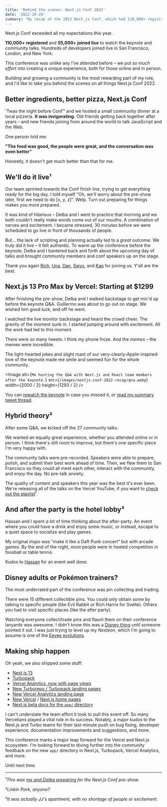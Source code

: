 ```yaml
---
title: 'Behind the scenes: Next.js Conf 2022'
date: '2022-10-29'
summary: 'My recap of the 2022 Next.js Conf, which had 110,000+ registrants and 55,000+ developers joining live.'
---
```


Next.js Conf exceeded all my expectations this year.

**110,000+ registered** and **55,000+ joined live** to watch the keynote and community talks. Hundreds of developers joined live in San Francisco, London, and New York.

This conference was unlike any I've attended before – we put _so much effort_ into creating a unique experience, both for those online and in person.

Building and growing a community is the most rewarding part of my role, and I'd like to take you behind the scenes on all things Next.js Conf 2022.

<StaticTweet id="1584969722189484032" />

## Better ingredients, better pizza, Next.js Conf

'Twas the night before Conf™️ and we hosted a small community dinner at a local pizzeria. **It was invigorating.** Old friends getting back together after years – and new friends joining from around the world to talk JavaScript and the Web.

<StaticTweet id="1585755520543039488" />

One person told me:

**"The food was good, the people were great, and the conversation was even better"**

Honestly, it doesn't get much better than that for me.

## We'll do it live¹

Our team sprinted towards the Conf finish line, trying to get everything ready for the big day. I told myself "Oh, we'll worry about the pre-show later, first we need to do [x, y, z]". Welp. Turn out preparing for things makes you more prepared.

It was kind of hilarious – Delba and I went to practice that morning and we both couldn't really make words come out of our mouths. A combination of nerves and excitement. I became stressed, 30 minutes before we were scheduled to go live in front of thousands of people.

But... the lack of scripting and planning actually led to a _great_ outcome. We truly did it live – it felt authentic. To warm up the conference before the keynote, Delba and I bantered back and forth about the upcoming day of talks and brought community members and conf speakers up on the stage.

<StaticTweet id="1584956560832614400" />

Thank you again [Rich](https://twitter.com/Rich_Harris), [Una](https://twitter.com/Una), [Dan](https://twitter.com/dan_abramov), [Swyx](https://twitter.com/swyx), and [Kap](https://twitter.com/kapehe_ok) for joining us. Y'all are the best.

## Next.js 13 Pro Max by Vercel: Starting at $1299

After finishing the pre-show, Delba and I walked backstage to get mic'd up before the keynote Q&A. Guillermo was about to go out on stage. We wished him good luck, and off he went.

I watched the live monitor backstage and heard the crowd cheer. The gravity of the moment sunk in. I started jumping around with excitement. All the work had led to this moment.

There were _so_ many tweets. I think my phone froze. And the _memes_ – the memes were incredible.

<StaticTweet id="1584974847306002432" />

The light-hearted jokes and slight roast of our very-clearly-Apple-inspired-love of the keynote made me smile and seemed fun for the whole community.

<Image
  alt={`Me hosting the Q&A with Next.js and React team members after the keynote.`}
  src={`/images/nextjs-conf-2022-recap/qna.webp`}
  width={2000 / 2}
  height={1293 / 2}
/>

You can [rewatch the keynote](https://www.youtube.com/watch?v=NiknNI_0J48) in case you missed it, or [read my summary tweet thread](https://twitter.com/vmprmyth/status/1585349567410626560).

## Hybrid theory²

After some Q&A, we kicked off the 27 community talks.

We wanted an equally great experience, whether you attended online or in person. I think there's still room to improve, but there's one specific piece I'm very happy with.

The community talks were pre-recorded. Speakers were able to prepare, polish, and submit their best work ahead of time. Then, we flew them to San Francisco so they could all meet each other, interact with the community, and enjoy the day. No pre-talk anxiety.

The quality of content and speakers this year was the best it's ever been. We're releasing all of the talks on the Vercel YouTube, if you want to [check out the playlist](https://www.youtube.com/playlist?list=PLBnKlKpPeagll1CCK08EvjqgCq0C_dXZq&)¹.

## And after the party is the hotel lobby³

Hassan and I spent _a lot_ of time thinking about the after-party. An event where you could have a drink and enjoy some music, or instead, escape to a quiet space to socialize and play games.

<StaticTweet id="1585134730017935360" />

My original _inspo_ was "make it like a Daft Punk concert" but with arcade games. By the end of the night, most people were in heated competition in foosball or table tennis.

Kudos to [Hassan](https://twitter.com/nutlope) for an event well done.

## Disney adults or Pokémon trainers?

The most underrated part of the conference was pin collecting and trading.

There were 15 different collectible pins. You could only obtain some by talking to specific people (like Evil Rabbit or Rich Harris for Svelte). Others you had to visit specific places (like the after party).

<StaticTweet id="1585015842659786752" />

Watching everyone collect/trade pins and flaunt them on their conference lanyards was awesome. I didn't know this was a [Disney thing](https://www.shopdisney.com/toys-collectibles/collectibles/pins/) until someone pointed it out. I was just trying to level up my _Nexteon_, which I'm going to assume is one of the [Eevee evolutions](<https://bulbapedia.bulbagarden.net/wiki/Eevee_(Pok%C3%A9mon)>).

## Making ship happen

Oh yeah, we also shipped some stuff:

- [Next.js 13](http://nextjs.org/13)
- [Turbopack](https://vercel.com/blog/turbopack)
- [Vercel Analytics, now with page views](https://vercel.com/blog/vercel-acquires-splitbee)
- [New Turborepo / Turbopack landing pages](https://turbo.build/)
- [New Vercel Analytics landing page](https://vercel.com/analytics)
- [New Vercel](https://vercel.com/home) / [Next.js home pages](http://nextjs.org/)
- [Next.js beta docs for the `app/` directory](https://beta.nextjs.org/docs)

I can't understate the team effort it took to pull this event off. So many Vercelians played a vital role in its success. Notably, a major kudos to the Next.js and Turbo teams for their last-minute push on bug fixing, developer experience, documentation improvements and suggestions, and more.

This conference marks a major leap forward for the Vercel and Next.js ecosystem. I'm looking forward to diving further into the community feedback on the new `app/` directory in Next.js, Turbopack, Vercel Analytics, and more.

Until next time.

---

¹*This was [me and Delba preparing](https://www.youtube.com/watch?v=vu2NK5REvWM) for the Next.js Conf pre-show.*

²*Linkin Park, anyone?*

³*It was actually JJ's apartment, with no shortage of people or excitement.*
